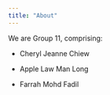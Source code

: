 ```yaml
---
title: "About"
---
```


We are Group 11, comprising:

-   Cheryl Jeanne Chiew

-   Apple Law Man Long

-   Farrah Mohd Fadil
